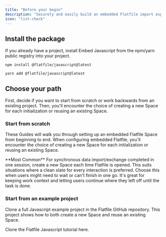 ```yaml
---
title: "Before your begin"
description: "Securely and easily build an embedded Flatfile import experience into your javascript application."
icon: "list-check"
---
```


## Install the package

If you already have a project, install Embed Javascript from the npm/yarn public registry into your project.

<CodeGroup>

```npm npm
npm install @flatfile/javascript@latest
```

```yarn yarn
yarn add @flatfile/javascript@latest
```

</CodeGroup>

## Choose your path

First, decide if you want to start from scratch or work backwards from an existing project. Then, you'll encounter the choice of creating a new Space for each initialization or reusing an existing Space.

### Start from scratch

These Guides will walk you through setting up an embedded Flatfile Space from beginning to end. When configuring embedded Flatfile, you'll encounter the choice of creating a new Space for each initialization or reusing an existing Space.

<CardGroup cols={2}>
  <Card title="Embed a new Space" icon="plus" href="../javascript/new_space">
    **Most Common** For synchronous data import/exchange completed in one
    session, create a new Space each time Flatfile is opened. This suits
    situations where a clean slate for every interaction is preferred.
  </Card>
  <Card
    title="Reuse an existing Space"
    icon="recycle"
    href="../javascript/reuse_space"
  >
    Choose this when users might need to wait or can't finish in one go. It's
    great for keeping work context and letting users continue where they left
    off until the task is done.
  </Card>
</CardGroup>

### Start from an example project

Clone a full Javascript example project in the Flatfile GitHub repository. This project shows how to both create a new Space and reuse an existing Space.

<CardGroup cols={1}>
  <Card
    title="create-flatfile-javascript"
    icon="js"
    href="https://github.com/FlatFilers/create-flatfile-javascript"
  >
    Clone the Flatfile Javascript tutorial here.
  </Card>
</CardGroup>
